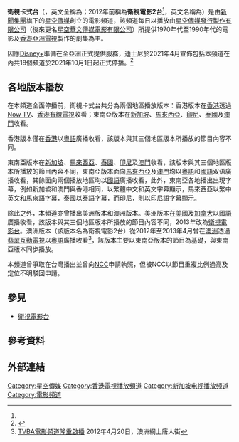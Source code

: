 {{TV channel|[[福斯传媒集团_(亚太)|福斯传媒集团 (亚太)]]}}
{{頻道資訊
| 頻道名稱         = 衛視卡式台<br/>{{lang|en|SCM Legend}}
| 頻道圖片檔案     = Star chinese movies legend.png
| 頻道圖片尺寸     = 200px
| 頻道圖片名稱     = 衛視卡式台
| 所屬國家         = {{HK}}
| 所屬國家或地區   = {{HK}}
| 總部所在         = 
| 播放地區         = 參見[[#各地版本播放|各地版本播放]]
| 成立日期         = 
| 試播日期         = 
| 開播日期         = 2008年
| 停播日期         = 2021年10月1日（全球）
| 頻道語言         = 
| 頻道呼號         = 
| 頻道類別         = 電影
| 視頻格式         = [[576i|576i]] [[16:9|16:9]]<br>[[1080i|1080i]] [[16:9|16:9]] ([[香港有線電視|香港有線電視]]/馬來西亞[[Unifi_TV|Unifi TV]]/新加坡[[Singtel_TV|Singtel TV]])
| 收視率           = 
| 收視率調查時間   = 
| 收視率資料來源   = 
| 頻道口號         = 當年情，今日看
| 擁有者           = [[华特迪士尼公司|华特迪士尼公司]]
| 持股者           = 
| 前頻道名稱       = 衛視電影2台<ref name="衛視電影2台革新成衛視卡式台">[http://www.macaucabletv.com/2012/post10878/%E8%A1%9B%E8%A6%96%E9%9B%BB%E5%BD%B12%E5%8F%B0%E9%9D%A9%E6%96%B0%E6%88%90%E8%A1%9B%E8%A6%96%E5%8D%A1%E5%BC%8F%E5%8F%B0.html 衛視電影2台革新成衛視卡式台] {{Wayback|url=http://www.macaucabletv.com/2012/post10878/%E8%A1%9B%E8%A6%96%E9%9B%BB%E5%BD%B12%E5%8F%B0%E9%9D%A9%E6%96%B0%E6%88%90%E8%A1%9B%E8%A6%96%E5%8D%A1%E5%BC%8F%E5%8F%B0.html |date=20160402175814 }} 2012年9月29日，[[澳門有線電視|澳門有線電視]]</ref>
| 被取代名稱       = 衛視卡式台<ref name="衛視電影2台革新成衛視卡式台"></ref>
| 前頻道呼號       = 衛視電影2台
| 被取代呼號       = 衛視卡式台
| 集團同類頻道     = [[衛視電影台|衛視電影台]]
| 重播服務頻道     = 
| 頻道官方網站     = 
| 備註             = }}
'''衛視卡式台'''（{{lang-en|'''SCM Legend'''}}，英文全稱為{{lang|en|'''STAR Chinese Movies Legend'''}}；2012年前稱為'''衛視電影2台'''<ref name="衛視電影2台革新成衛視卡式台"></ref>，英文名稱為{{lang|en|'''STAR Chinese Movies 2'''}}）是由[[新聞集團|新聞集團]]旗下的[[星空傳媒|星空傳媒]]創立的電影頻道，該頻道每日以播放由[[星空傳媒發行製作有限公司|星空傳媒發行製作有限公司]]（後來更名[[星空華文傳媒電影有限公司|星空華文傳媒電影有限公司]]）所提供1970年代至1990年代的電影及[[香港亞洲電視|香港亞洲電視]]製作的劇集為主。

因應[[Disney+|Disney+]]準備在全亞洲正式提供服務，迪士尼於2021年4月宣佈包括本頻道在內共18個頻道於2021年10月1日起正式停播。<ref>{{cite web |title=Disney to Close 18 TV Channels in Asia |url=https://variety.com/2021/biz/asia/disney-closing-tv-channels-in-asia-1234961166/ |website=[[綜藝_(雜誌)|《综艺》杂志]] |date=2021-04-27 |access-date=2021-04-27 |language=en-us |archive-date=2021-04-27 |archive-url=https://web.archive.org/web/20210427133448/https://variety.com/2021/biz/asia/disney-closing-tv-channels-in-asia-1234961166/ |dead-url=no }}</ref>

==各地版本播放==
在本頻道全面停播前，衛視卡式台共分為兩個地區播放版本：香港版本在[[香港|香港]]透過[[Now_TV|Now TV]]、[[香港有線電視|香港有線電視]]收看；東南亞版本在[[新加坡|新加坡]]、[[馬來西亞|馬來西亞]]、[[印尼|印尼]]、[[泰國|泰國]]及[[澳門|澳門]]收看。

香港版本僅在[[香港|香港]]以[[粵語|粵語]]廣播收看，該版本與其三個地區版本所播放的節目內容不同。

東南亞版本在[[新加坡|新加坡]]、[[馬來西亞|馬來西亞]]、[[泰國|泰國]]、[[印尼|印尼]]及[[澳門|澳門]]收看，該版本與其三個地區版本所播放的節目內容不同，東南亞版本面向[[馬來西亞|馬來西亞]]及[[澳門|澳門]]均以[[粵語|粵語]]和[[現代標準漢語|國語]]双语廣播收看，其餘面向兩個播放地區均以[[現代標準漢語|國語]]廣播收看，此外，東南亞各地播出出現字幕，例如新加坡和澳門與香港相同，以繁體中文和英文字幕顯示，馬來西亞以繁中英文和[[馬來語|馬來語]]字幕，泰國以[[泰語|泰語]]字幕，而印尼，則以[[印尼語|印尼語]]字幕顯示。

除此之外，本頻道亦曾播出美洲版本和澳洲版本。美洲版本在[[美國|美國]]及[[加拿大|加拿大]]以[[現代標準漢語|國語]]廣播收看，該版本與其三個地區版本所播放的節目內容不同，2013年改為[[衛視電影台|衛視電影台]]。澳洲版本（該版本名為衛視電影2台）從2012年至2013年4月曾在[[澳洲|澳洲]]透過[[翡翠互動電視|翡翠互動電視]]以[[粵語|粵語]]廣播收看<ref name="TVBA電影頻道隆重啟播">[http://www.chinatown.com.au/news_35315.html TVBA電影頻道隆重啟播] {{Wayback|url=http://www.chinatown.com.au/news_35315.html |date=20120422165402 }} 2012年4月20日，澳洲網上唐人街</ref>，該版本主要以東南亞版本的節目為基礎，與東南亞版本同步播放。

本頻道曾爭取在台灣播出並曾向[[國家通訊傳播委員會|NCC]]申請執照，但被NCC以節目重複比例過高及定位不明駁回申請。

==參見==
*[[衛視電影台|衛視電影台]]

==參考資料==
{{Reflist}}

==外部連結==

{{迪士尼}}
[[Category:星空傳媒|Category:星空傳媒]]
[[Category:香港電視播放頻道|Category:香港電視播放頻道]]
[[Category:新加坡电视播放频道|Category:新加坡电视播放频道]]
[[Category:電影頻道|Category:電影頻道]]